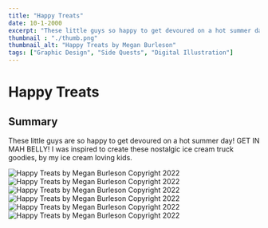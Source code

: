 ```yaml
---
title: "Happy Treats"
date: 10-1-2000
excerpt: "These little guys so happy to get devoured on a hot summer day! GET IN MAH BELLY!"
thumbnail : "./thumb.png"
thumbnail_alt: "Happy Treats by Megan Burleson"
tags: ["Graphic Design", "Side Quests", "Digital Illustration"]
---
```



# Happy Treats

## Summary
These little guys are so happy to get devoured on a hot summer day! GET IN MAH BELLY! I was inspired to create these nostalgic ice cream truck
goodies, by my ice cream loving kids.

<section className={portfolioStyles.gallerySmall}>
   <div className={portfolioStyles.galleryItem}>
    <img src={happyTreats1} alt="Happy Treats by Megan Burleson Copyright 2022"/>
  </div>
   <div className={portfolioStyles.galleryItem}>
    <img src={happyTreats2} alt="Happy Treats by Megan Burleson Copyright 2022"/>
  </div>
   <div className={portfolioStyles.galleryItem}>
    <img src={happyTreats3} alt="Happy Treats by Megan Burleson Copyright 2022"/>
  </div>
  </section>
  <section className={portfolioStyles.gallerySmall}>
   <div className={portfolioStyles.galleryItem}>
    <img src={happyTreats4} alt="Happy Treats by Megan Burleson Copyright 2022"/>
  </div>
   <div className={portfolioStyles.galleryItem}>
    <img src={happyTreats5} alt="Happy Treats by Megan Burleson Copyright 2022"/>
  </div>
   <div className={portfolioStyles.galleryItem}>
    <img src={happyTreats6} alt="Happy Treats by Megan Burleson Copyright 2022"/>
  </div>
</section>
